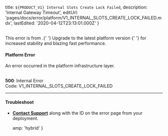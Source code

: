 
  title: `${PRODUCT_V1} Internal Slots Create Lock Failed`,
  description: 'Internal Gateway Timeout',
  editUrl: 'pages/docs/error/platform/V1_INTERNAL_SLOTS_CREATE_LOCK_FAILED.mdx',
  lastEdited: '2020-04-12T23:13:01.000Z'
}

<br />

<Note type="warning">
  This error is from <ProductNameV1 />.{' '}
  <Link href="https://zeit.co/guides/migrate-to-zeit-now">
    Upgrade to the latest platform version
  </Link>{' '}
  for increased stability and blazing fast performance.
</Note>

#### Platform Error

An error occurred in the <ProductNameV1 /> platform infrastructure layer.

<br />

<Note label={false}>
  <b>500</b>: Internal Error
  <br />
  Code: <InlineCode>V1_INTERNAL_SLOTS_CREATE_LOCK_FAILED</InlineCode>
</Note>

---

#### Troubleshoot

- **[Contact Support](mailto:support@zeit.co)** along with the ID on the error page from your deployment.


  amp: 'hybrid'
}
